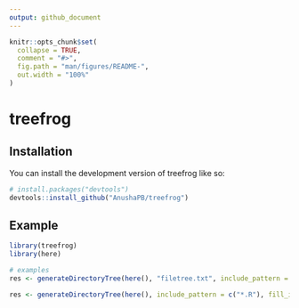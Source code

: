 ```yaml
---
output: github_document
---
```


<!-- README.md is generated from README.Rmd. Please edit that file -->

```r
knitr::opts_chunk$set(
  collapse = TRUE,
  comment = "#>",
  fig.path = "man/figures/README-",
  out.width = "100%"
)
```

# treefrog

<!-- badges: start -->
<!-- badges: end -->

## Installation

You can install the development version of treefrog like so:

``` r
# install.packages("devtools")
devtools::install_github("AnushaPB/treefrog")
```

## Example

```r
library(treefrog)
library(here)

# examples
res <- generateDirectoryTree(here(), "filetree.txt", include_pattern = c("*.py", "*.R"), exclude_pattern = "html")
```

```r
res <- generateDirectoryTree(here(), include_pattern = c("*.R"), fill_in = TRUE)
```